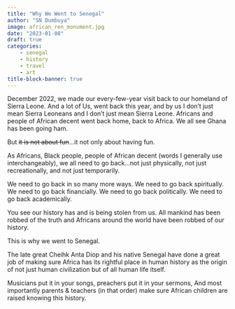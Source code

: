 ```yaml
---
title: "Why We Went to Senegal"
author: "SN Dumbuya"
image: african_ren_monument.jpg
date: "2023-01-08"
draft: true
categories: 
    - senegal
    - history
    - travel
    - art
title-block-banner: true
---
```


December 2022, we made our every-few-year visit back to our homeland of Sierra Leone. And a lot of Us, went back this year, and by us I don't just mean Sierra Leoneans and I don't just mean Sierra Leone. Africans and people of African decent went back home, back to Africa. We all see Ghana has been going ham.

But ~~it is not about fun~~...it not only about having fun.

As Africans, Black people, people of African decent (words I generally use interchangeably), we all need to go back...not just physically, not just recreationally, and not just temporarily.

We need to go back in so many more ways. We need to go back spiritually. We need to go back financially. We need to go back politically. We need to go back academically.

You see our history has and is being stolen from us. All mankind has been robbed of the truth and Africans around the world have been robbed of our history.

This is why we went to Senegal.

The late great Cheihk Anta Diop and his native Senegal have done a great job of making sure Africa has its rightful place in human history as the origin of not just human civilization but of all human life itself.

Musicians put it in your songs, preachers put it in your sermons, And most importantly parents & teachers (in that order) make sure African children are raised knowing this history.
